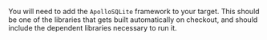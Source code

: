 <ExpansionPanel title="Adding SQLite with Carthage">

You will need to add the `ApolloSQLite` framework to your target. This should be one of the libraries that gets built automatically on checkout, and should include the dependent libraries necessary to run it.

</ExpansionPanel>
